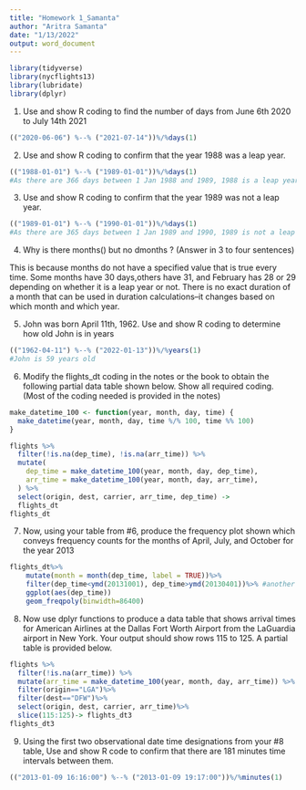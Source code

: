 ```yaml
---
title: "Homework 1_Samanta"
author: "Aritra Samanta"
date: "1/13/2022"
output: word_document
---
```

```r
library(tidyverse)
library(nycflights13)
library(lubridate)
library(dplyr)
```

1) Use and show R coding to find the number of days from June 6th 2020 to July 14th 2021

```r
(("2020-06-06") %--% ("2021-07-14"))%/%days(1)
```
2)  Use and show R coding to confirm that the year 1988 was a leap year.
```r
(("1988-01-01") %--% ("1989-01-01"))%/%days(1)
#As there are 366 days between 1 Jan 1988 and 1989, 1988 is a leap year


```
 3) Use and show R coding to confirm that the year 1989 was not a leap year.
```r
(("1989-01-01") %--% ("1990-01-01"))%/%days(1)
#As there are 365 days between 1 Jan 1989 and 1990, 1989 is not a leap year

```
4) Why is there months() but no dmonths ? (Answer in 3 to four sentences)

This is because months do not have a specified value that is true every time. Some months have 30 days,others have 31, and February has 28 or 29 depending on whether it is a leap year or not. There is no exact duration of a month that can be used in duration calculations--it changes based on which month and which year.

 5)  John was born April 11th, 1962. Use and show R coding to determine how old John is in years
```r
(("1962-04-11") %--% ("2022-01-13"))%/%years(1)
#John is 59 years old

```
6) Modify the flights_dt coding in the notes or the book to obtain the following partial data table shown below.  Show all required coding. (Most of the coding needed is provided in the notes)

```r
make_datetime_100 <- function(year, month, day, time) {
  make_datetime(year, month, day, time %/% 100, time %% 100)
}

flights %>% 
  filter(!is.na(dep_time), !is.na(arr_time)) %>% 
  mutate(
    dep_time = make_datetime_100(year, month, day, dep_time),
    arr_time = make_datetime_100(year, month, day, arr_time),
  ) %>% 
  select(origin, dest, carrier, arr_time, dep_time) ->
  flights_dt
flights_dt
```
7) Now, using your table from #6, produce the frequency plot shown which conveys frequency counts for the months of April, July, and October for the year 2013

```r
flights_dt%>%
    mutate(month = month(dep_time, label = TRUE))%>%
    filter(dep_time<ymd(20131001), dep_time>ymd(20130401))%>% #another way that worked was using month>="Apr", month <="Oct" in the filter statement
    ggplot(aes(dep_time)) 
    geom_freqpoly(binwidth=86400)
```

 8) Now use dplyr functions to produce a data table that shows arrival times for American Airlines at the Dallas Fort Worth Airport from the LaGuardia airport in New York. Your output 
should show rows 115 to 125.
 A partial table is provided below.
```r
flights %>% 
  filter(!is.na(arr_time)) %>% 
  mutate(arr_time = make_datetime_100(year, month, day, arr_time)) %>% 
  filter(origin=="LGA")%>%
  filter(dest=="DFW")%>%
  select(origin, dest, carrier, arr_time)%>%
  slice(115:125)-> flights_dt3
flights_dt3
```
 
9) Using the first two observational date time designations from your #8 table, Use and show R code to confirm that there are 181 minutes time intervals between them.
```r
(("2013-01-09 16:16:00") %--% ("2013-01-09 19:17:00"))%/%minutes(1)
```









